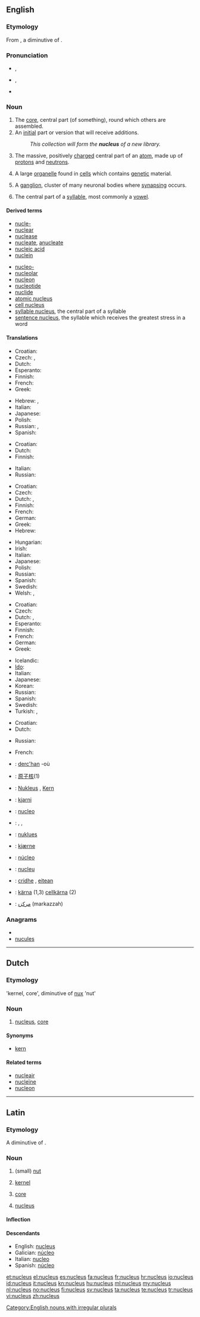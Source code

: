{{was wotd|2006|August|26}}
==English==
{{wikipedia}}

===Etymology===
From {{etyl|la}} {{term|nucleus||kernel, core|lang=la}}, a diminutive of {{term|nux||nut|lang=la}}.

===Pronunciation===
* {{a|RP}} {{IPA|/ˈnjuː.kli.əs/}}, {{SAMPA|/"nju:.kli.@s/}}
* {{a|GenAm}} {{IPA|/ˈnuːkliəs/}}, {{SAMPA|/"nu:kli@s/}}
* {{audio|en-us-nucleus.ogg|Audio (US)}}

===Noun===
{{en-noun|pl=nuclei|pl2=nucleuses}}

# The [[core]], central part (of something), round which others are assembled.
# An [[initial]] part or version that will receive additions.
#: ''This collection will form the '''nucleus''' of a new library.''
# {{context|chemistry|physics}} The massive, positively [[charge]]d central part of an [[atom]], made up of [[proton]]s and [[neutron]]s.
# {{cytology}} A large [[organelle]] found in [[cell]]s which contains [[genetic]] material.
# {{neuroanatomy}} A [[ganglion]], cluster of many neuronal bodies where [[synaps]]ing occurs.
# {{linguistics}} The central part of a [[syllable]], most commonly a [[vowel]].

====Derived terms====
{{top2}}
* [[nucle-]]
* [[nuclear]]
* [[nuclease]]
* [[nucleate]], [[anucleate]]
* [[nucleic acid]]
* [[nuclein]]
{{mid2}}
* [[nucleo-]]
* [[nucleolar]]
* [[nucleon]]
* [[nucleotide]]
* [[nuclide]]
* [[atomic nucleus]]
* [[cell nucleus]]
* [[syllable nucleus]], the central part of a syllable
* [[sentence nucleus]], the syllable which receives the greatest stress in a word
{{bottom}}

====Translations====
{{trans-top|core, central part of something}}
* Croatian: {{t-|hr|jezgra|f|alt=jézgra}}
* Czech: {{t-|cs|jádro|n}},  {{t+|cs|střed|m}}
* Dutch: {{t+|nl|kern|m}}
* Esperanto: {{t-|eo|kerno|xs=Esperanto}}
* Finnish: {{t+|fi|ydin}}
* French: {{t+|fr|noyau}}
* Greek: {{t+|el|πυρήνας|m|tr=pyrínas}}
{{trans-mid}}
* Hebrew: {{t+|he|גרעין|m|tr=garin}},  {{t|he|ליבה|f|tr=liba}}
* Italian: {{t+|it|nucleo|m}}
* Japanese: {{t+|ja|核|tr=[[かく]], kaku}}
* Polish: {{t+|pl|jądro|n}}
* Russian: {{t+|ru|ядро|n|tr=jadró}}, {{t+|ru|центр|m|tr=centr}}
* Spanish: {{t+|es|núcleo|m}}
{{trans-bottom}}

{{trans-top|initial part which will receive additions}}
* Croatian: {{t-|hr|jezgra|f|alt=jézgra}}
* Dutch: {{t-|nl|kiem}}
* Finnish: {{t+|fi|ydin}}
{{trans-mid}}
* Italian: {{t+|it|nucleo|m}}
* Russian: {{t+|ru|ядро|n|tr=jadró}}
{{trans-bottom}}

{{trans-top|physics: massive, positively charged core of an atom}}
* Croatian: {{t-|hr|jezgra|f|alt=jézgra}}
* Czech: {{t-|cs|jádro|n}}
* Dutch: {{t+|nl|nucleus|m}}, {{t+|nl|atoomkern|m}}
* Finnish: {{t+|fi|ydin}}
* French: {{t+|fr|noyau|m}}
* German: {{t+|de|Atomkern|m}}
* Greek: {{t+|el|πυρήνας|m|tr=pyrínas}}
* Hebrew: {{t+|he|גרעין|m|tr=garin}}
{{trans-mid}}
* Hungarian: {{t+|hu|atommag}}
* Irish: {{t-|ga|núicléas|m|xs=Irish}}
* Italian: {{t+|it|nucleo|m}}
* Japanese: {{t+|ja|原子核|tr=[[げんしかく]], genshikaku}}
* Polish: {{t+|pl|jądro|n}}
* Russian: {{t+|ru|ядро|n|tr=jadró}}
* Spanish: {{t+|es|núcleo|m}}
* Swedish: {{t|sv|atomkärna|c}}
* Welsh: {{t-|cy|niwclews|m|xs=Welsh}},  {{t-|cy|cnewyllyn|m|xs=Welsh}}
{{trans-bottom}}

{{trans-top|cytology: large organelle found in cells}}
* Croatian: {{t-|hr|jezgra|f|alt=jézgra}}
* Czech: {{t-|cs|jádro|n}}
* Dutch: {{t+|nl|nucleus|m}}, {{t|nl|celkern|f|m}}
* Esperanto: {{t-|eo|nukleo|xs=Esperanto}}
* Finnish: {{t+|fi|tuma}}
* French: {{t+|fr|noyau|m}}
* German: {{t|de|Zellkern|m}}
* Greek: {{t+|el|πυρήνας|m|tr=pyrínas}}
{{trans-mid}}
* Icelandic: {{t+|is|frumukjarni|m}}
* [[Ido]]: {{t+|io|nukleo|xs=Ido}}
* Italian: {{t+|it|nucleo|m}}
* Japanese: {{t-|ja|細胞核|tr=saibōkaku}}
* Korean: {{t|ko|세포핵|tr=sepohaek|sc=Kore}}
* Russian: {{t+|ru|ядро|n|tr=jadró}}
* Spanish: {{t+|es|núcleo|m}}
* Swedish: {{t|sv|cellkärna|c}}
* Turkish: {{t+|tr|çekirdek}},  {{t|tr|hücre çekirdeği}}
{{trans-bottom}}

{{trans-top|neuroanatomy: cluster of many neuronal bodies}}
* Croatian: {{t-|hr|jezgra|f|alt=jézgra}}
* Dutch: {{t+|nl|nucleus|m}}
{{trans-mid}}
* Russian: {{t+|ru|ядро|n|tr=jadró}}
{{trans-bottom}}

{{trans-top|linguistics: centre of a syllable}}
* French: {{t+|fr|noyau|m}}
{{trans-mid}}
{{trans-bottom}}

{{checktrans-top}}
* {{ttbc|Breton}}: [[derc'han]] {{m}} -où {{p}}
* {{ttbc|Chinese}}: [[原子核]](1)
* {{ttbc|German}}: [[Nukleus]] {{m}}, [[Kern]] {{m}}
* {{ttbc|Icelandic}}: [[kjarni]] {{m}}
* {{ttbc|Interlingua}}: [[nucleo]]
* {{ttbc|Kurdish}}: {{t|ku|navok}} {{f}}, {{t|ku|navik}} {{f}}, {{t|ku|kakil}} {{f}}
{{trans-mid}}
* {{ttbc|Malay}}: [[nuklues]]
* {{ttbc|Norwegian}}: [[kjærne]] {{m}}
* {{ttbc|Portuguese}}: [[núcleo]] {{m}}
* {{ttbc|Romanian}}: [[nucleu]] {{n}}
* {{ttbc|Scottish Gaelic}}: [[cridhe]] {{m}}, [[eitean]] {{m}}
* {{ttbc|Swedish}}: [[kärna]] {{c}} (1,3) [[cellkärna]] {{c}} (2)
* {{ttbc|Urdu}}: [[مرکزہ]] (markazzah) {{m}}
{{trans-bottom}}

===Anagrams===
* {{alphagram|celnsuu}}
* [[nucules#English|nucules]]

[[Category:English nouns with irregular plurals]]

----

==Dutch==

===Etymology===
{{etyl|la|nl}} 'kernel, core', diminutive of [[nux]] 'nut'

===Noun===
{{nl-noun|nuclei}}

# [[#English|nucleus]], [[core]]

====Synonyms====
* [[kern]]

====Related terms====
* [[nucleair]]
* [[nucleïne]]
* [[nucleon]] {{n}}

----

==Latin==

===Etymology===
A diminutive of {{term|nux||nut|lang=la}}.

===Noun===
{{la-noun|nūcleus|nuclei|nūclei|m|second}}

# {{literally}} (small) [[nut]]
# [[kernel]]
# {{figurative}} [[core]]
# [[nucleus]]

====Inflection====
{{la-decl-2nd|nucle|nūcle}}

====Descendants====
* English: [[#English|nucleus]]
* Galician: [[núcleo]]
* Italian: [[nucleo]]
* Spanish: [[núcleo]]

[[et:nucleus]]
[[el:nucleus]]
[[es:nucleus]]
[[fa:nucleus]]
[[fr:nucleus]]
[[hr:nucleus]]
[[io:nucleus]]
[[id:nucleus]]
[[it:nucleus]]
[[kn:nucleus]]
[[hu:nucleus]]
[[ml:nucleus]]
[[my:nucleus]]
[[nl:nucleus]]
[[no:nucleus]]
[[fi:nucleus]]
[[sv:nucleus]]
[[ta:nucleus]]
[[te:nucleus]]
[[tr:nucleus]]
[[vi:nucleus]]
[[zh:nucleus]]